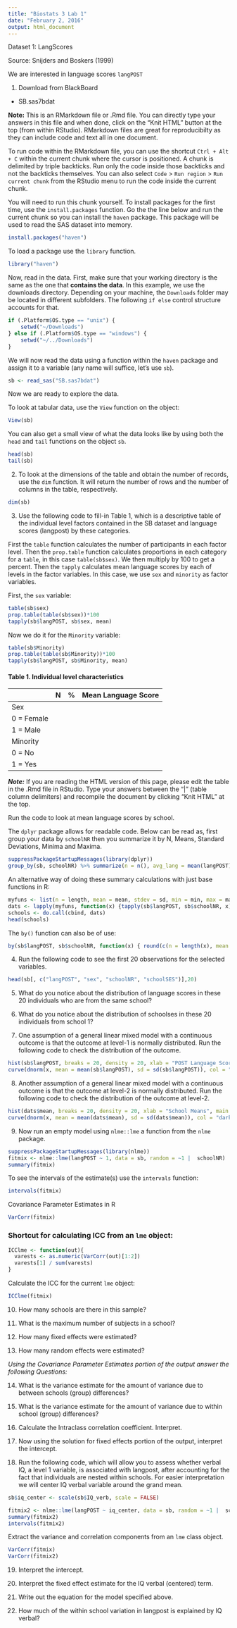 ```yaml
---
title: "Biostats 3 Lab 1"
date: "February 2, 2016"
output: html_document
---
```


Dataset 1: LangScores

Source: Snijders and Boskers (1999)


We are interested in language scores `langPOST`

1. Download from BlackBoard
* SB.sas7bdat

__Note:__ This is an RMarkdown file or .Rmd file. You can directly type your answers in this file and when done, click on the "Knit HTML" button at the top (from within RStudio). RMarkdown files are great for reproducibilty as they can include code and text all in one document.

To run code within the RMarkdown file, you can use the shortcut `Ctrl + Alt + C` within the current chunk where the cursor is positioned.
A chunk is delimited by triple backticks. Run only the code inside those backticks and not the backticks themselves. You can also select `Code` > `Run region` > `Run current chunk` from the RStudio menu to run the code inside the current chunk.

You will need to run this chunk yourself. To install packages for the first time, use the `install.packages` function. Go the the line below and run the current chunk so you can install the `haven` package. This package will be used to read the SAS dataset into memory. 

```r
install.packages("haven")
```

To load a package use the `library` function.

```r
library("haven")
```

Now, read in the data. First, make sure that your working directory is the same as the one that __contains the data__. In this example, we use the downloads directory. Depending on your machine, the `Downloads` folder may be located in different subfolders. The following `if else` control structure accounts for that.

```r
if (.Platform$OS.type == "unix") {
    setwd("~/Downloads")
} else if (.Platform$OS.type == "windows") {
    setwd("~/../Downloads")
}
```

We will now read the data using a function within the `haven` package and assign it to a variable (any name will suffice, let's use `sb`).

```r
sb <- read_sas("SB.sas7bdat")
```

Now we are ready to explore the data. 

To look at tabular data, use the `View` function on the object:

```r
View(sb)
```

You can also get a small view of what the data looks like by using both the `head` and `tail` functions on the object `sb`.

```r
head(sb)
tail(sb)
```

2. To look at the dimensions of the table and obtain the number of records, use the `dim` function. It will return the number of rows and the number of columns in the table, respectively.

```r
dim(sb)
```

3. Use the following code to fill-in Table 1, which is a descriptive table of the individual level factors contained in the SB dataset and language scores (langpost) by these categories. 

First the `table` function calculates the number of participants in each factor level. Then the `prop.table` function calculates proportions in each category for a `table`, in this case `table(sb$sex)`. We then multiply by 100 to get a percent. Then the `tapply` calculates mean language scores by each of levels in the factor variables. In this case, we use `sex` and `minority` as factor variables. 

First, the `sex` variable: 

```r
table(sb$sex)
prop.table(table(sb$sex))*100
tapply(sb$langPOST, sb$sex, mean)
```

Now we do it for the `Minority` variable: 

```r
table(sb$Minority)
prop.table(table(sb$Minority))*100
tapply(sb$langPOST, sb$Minority, mean)
```

#### __Table 1.__ Individual level characteristics

|            | N | % | Mean Language Score |
|------------|---|---|---------------------|
| Sex        |   |   |                     |
| 0 = Female |   |   |                     |
| 1 = Male   |   |   |                     |
| Minority   |   |   |                     |
| 0 = No     |   |   |                     |
| 1 = Yes    |   |   |                     |

_**Note:**_ If you are reading the HTML version of this page, please edit the table in the .Rmd file in RStudio.
Type your answers between the "|" (table column delimiters) and recompile the document by clicking "Knit HTML" at the top.

Run the code to look at mean language scores by school.

The `dplyr` package allows for readable code. Below can be read as, first group your data by `schoolNR` then you summarize it by N, Means, Standard Deviations, Minima and Maxima.

```r
suppressPackageStartupMessages(library(dplyr))
group_by(sb, schoolNR) %>% summarize(n = n(), avg_lang = mean(langPOST), sdev = sd(langPOST), min = min(langPOST), max = max(langPOST))
```

An alternative way of doing these summary calculations with just base functions in R: 

```r
myfuns <- list(n = length, mean = mean, stdev = sd, min = min, max = max)
dats <- lapply(myfuns, function(x) {tapply(sb$langPOST, sb$schoolNR, x)})
schools <- do.call(cbind, dats)
head(schools)
```

The `by()` function can also be of use: 

```r
by(sb$langPOST, sb$schoolNR, function(x) { round(c(n = length(x), mean = mean(x, na.rm = TRUE), sd = sd(x, na.rm = TRUE), min = min(x), max = max(x)),3)})
```

4. Run the following code to see the first 20 observations for the selected variables. 

```r
head(sb[, c("langPOST", "sex", "schoolNR", "schoolSES")],20)
```

5. What do you notice about the distribution of language scores in these 20 individuals who are from the same school? 

6. What do you notice about the distribution of schoolses in these 20 individuals from school 1?

7. One assumption of a general linear mixed model with a continuous outcome is that the outcome at level-1 is normally distributed.  Run the following code to check the distribution of the outcome.

```r
hist(sb$langPOST, breaks = 20, density = 20, xlab = "POST Language Score", main = "histogram with normal curve", freq = FALSE, ylim = c(0, 0.05))
curve(dnorm(x, mean = mean(sb$langPOST), sd = sd(sb$langPOST)), col = "darkblue" , lwd = 2, add = TRUE)
```

8. Another assumption of a general linear mixed model with a continuous outcome is that the outcome at level-2 is normally distributed.  Run the following code to check the distribution of the outcome at level-2.

```r
hist(dats$mean, breaks = 20, density = 20, xlab = "School Means", main = "histogram with normal curve", freq = FALSE, ylim = c(0, 0.12))
curve(dnorm(x, mean = mean(dats$mean), sd = sd(dats$mean)), col = "darkblue" , lwd = 2, add = TRUE)
```

9. Now run an empty model using `nlme::lme` a function from the `nlme` package. 

```r
suppressPackageStartupMessages(library(nlme))
fitmix <- nlme::lme(langPOST ~ 1, data = sb, random = ~1 |  schoolNR)
summary(fitmix)
```

To see the intervals of the estimate(s) use the `intervals` function:

```r
intervals(fitmix)
```

Covariance Parameter Estimates in R

```r
VarCorr(fitmix)
```

### Shortcut for calculating ICC from an `lme` object:

```r
ICClme <- function(out){
  varests <- as.numeric(VarCorr(out)[1:2])
  varests[1] / sum(varests)
}
```

Calculate the ICC for the current `lme` object:

```r
ICClme(fitmix)
```

10. How many schools are there in this sample? 

11. What is the maximum number of subjects in a school? 

12. How many fixed effects were estimated? 

13. How many random effects were estimated? 
	
_Using the Covariance Parameter Estimates portion of the output answer the following Questions:_

14. What is the variance estimate for the amount of variance due to between schools (group) differences? 

15. What is the variance estimate for the amount of variance due to within school (group) differences? 

16. Calculate the Intraclass correlation coefficient.  Interpret.

17. Now using the solution for fixed effects portion of the output, interpret the intercept.  

18.	Run the following code, which will allow you to assess whether verbal IQ, a level 1 variable, is associated with langpost, after accounting for the fact that individuals are nested within schools.
For easier interpretation we will center IQ verbal variable around the grand mean.

```r
sb$iq_center <- scale(sb$IQ_verb, scale = FALSE)
```

```r
fitmix2 <- nlme::lme(langPOST ~ iq_center, data = sb, random = ~1 |  schoolNR)
summary(fitmix2)
intervals(fitmix2)
```

Extract the variance and correlation components from an `lme` class object. 

```r
VarCorr(fitmix)
VarCorr(fitmix2)
```

19. Interpret the intercept.


20. Interpret the fixed effect estimate for the IQ verbal (centered) term.


21. Write out the equation for the model specified above.


22. How much of the within school variation in langpost is explained by IQ verbal?

